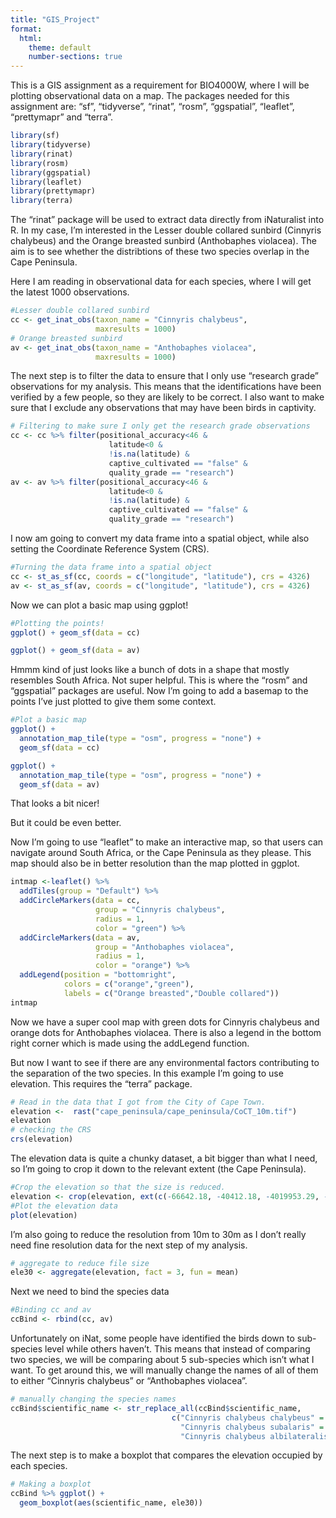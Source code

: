 ```yaml
---
title: "GIS_Project"
format:
  html:
    theme: default
    number-sections: true
---
```

This is a GIS assignment as a requirement for BIO4000W, where I will be plotting observational data on a map. The packages needed for this assignment are: "sf", "tidyverse", "rinat", "rosm", "ggspatial", "leaflet", "prettymapr" and "terra".
```r
library(sf)
library(tidyverse)
library(rinat)
library(rosm)
library(ggspatial)
library(leaflet)
library(prettymapr)
library(terra)
```

The "rinat" package will be used to extract data directly from iNaturalist into R. In my case, I'm interested in the Lesser double collared sunbird (Cinnyris chalybeus) and the Orange breasted sunbird (Anthobaphes violacea). The aim is to see whether the distribtions of these two species overlap in the Cape Peninsula.

Here I am reading in observational data for each species, where I will get the latest 1000 observations.

```r
#Lesser double collared sunbird
cc <- get_inat_obs(taxon_name = "Cinnyris chalybeus",
                   maxresults = 1000)
# Orange breasted sunbird
av <- get_inat_obs(taxon_name = "Anthobaphes violacea",
                   maxresults = 1000)
```

The next step is to filter the data to ensure that I only use "research grade" observations for my analysis. This means that the identifications have been verified by a few people, so they are likely to be correct. I also want to make sure that I exclude any observations that may have been birds in captivity.

```r
# Filtering to make sure I only get the research grade observations
cc <- cc %>% filter(positional_accuracy<46 &
                      latitude<0 &
                      !is.na(latitude) &
                      captive_cultivated == "false" &
                      quality_grade == "research")
av <- av %>% filter(positional_accuracy<46 &
                      latitude<0 &
                      !is.na(latitude) &
                      captive_cultivated == "false" &
                      quality_grade == "research")
```

I now am going to convert my data frame into a spatial object, while also setting the Coordinate Reference System (CRS).

```r
#Turning the data frame into a spatial object
cc <- st_as_sf(cc, coords = c("longitude", "latitude"), crs = 4326)
av <- st_as_sf(av, coords = c("longitude", "latitude"), crs = 4326)
```

Now we can plot a basic map using ggplot!

```r
#Plotting the points!
ggplot() + geom_sf(data = cc)

ggplot() + geom_sf(data = av)
```

Hmmm kind of just looks like a bunch of dots in a shape that mostly resembles South Africa. Not super helpful. This is where the "rosm" and "ggspatial" packages are useful. Now I'm going to add a basemap to the points I've just plotted to give them some context.

```r
#Plot a basic map
ggplot() +
  annotation_map_tile(type = "osm", progress = "none") +
  geom_sf(data = cc) 

ggplot() +
  annotation_map_tile(type = "osm", progress = "none") +
  geom_sf(data = av)
```

That looks a bit nicer!

But it could be even better.

Now I'm going to use "leaflet" to make an interactive map, so that users can navigate around South Africa, or the Cape Peninsula as they please. This map should also be in better resolution than the map plotted in ggplot.

```r
intmap <-leaflet() %>%
  addTiles(group = "Default") %>%
  addCircleMarkers(data = cc,
                   group = "Cinnyris chalybeus",
                   radius = 1,
                   color = "green") %>%
  addCircleMarkers(data = av,
                   group = "Anthobaphes violacea",
                   radius = 1,
                   color = "orange") %>%
  addLegend(position = "bottomright",
            colors = c("orange","green"),
            labels = c("Orange breasted","Double collared"))
intmap
```

Now we have a super cool map with green dots for Cinnyris chalybeus and orange dots for Anthobaphes violacea. There is also a legend in the bottom right corner which is made using the addLegend function.

But now I want to see if there are any environmental factors contributing to the separation of the two species. In this example I'm going to use elevation. This requires the "terra" package.

```r
# Read in the data that I got from the City of Cape Town.
elevation <-  rast("cape_peninsula/cape_peninsula/CoCT_10m.tif")
elevation
# checking the CRS
crs(elevation)
```

The elevation data is quite a chunky dataset, a bit bigger than what I need, so I'm going to crop it down to the relevant extent (the Cape Peninsula).

```r
#Crop the elevation so that the size is reduced.
elevation <- crop(elevation, ext(c(-66642.18, -40412.18, -4019953.29, -3750723.29)))
#Plot the elevation data
plot(elevation)
```

I'm also going to reduce the resolution from 10m to 30m as I don't really need fine resolution data for the next step of my analysis.

```r
# aggregate to reduce file size
ele30 <- aggregate(elevation, fact = 3, fun = mean)
```

Next we need to bind the species data

```r
#Binding cc and av
ccBind <- rbind(cc, av)
```

Unfortunately on iNat, some people have identified the birds down to sub-species level while others haven't. This means that instead of comparing two species, we will be comparing about 5 sub-species which isn't what I want. To get around this, we will manually change the names of all of them to either "Cinnyris chalybeus" or "Anthobaphes violacea".

```r
# manually changing the species names
ccBind$scientific_name <- str_replace_all(ccBind$scientific_name,
                                    c("Cinnyris chalybeus chalybeus" = "Cinnyris chalybeus",
                                      "Cinnyris chalybeus subalaris" = "Cinnyris chalybeus",
                                      "Cinnyris chalybeus albilateralis" = "Cinnyris chalybeus"))
```

The next step is to make a boxplot that compares the elevation occupied by each species.

```r
# Making a boxplot
ccBind %>% ggplot() +
  geom_boxplot(aes(scientific_name, ele30))
```